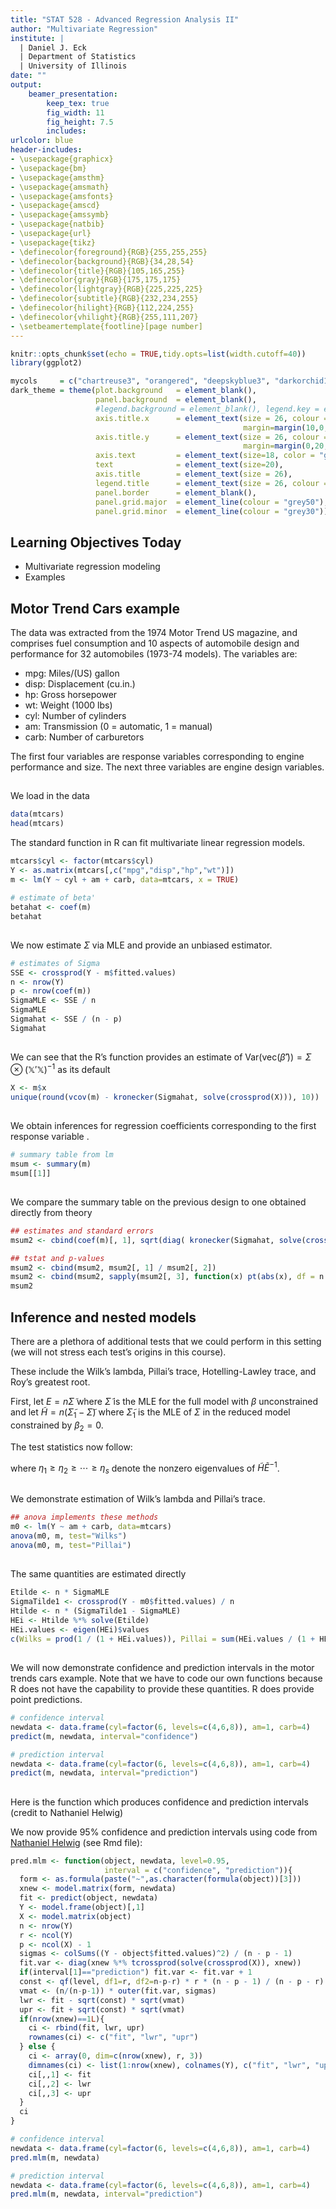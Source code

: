 ```yaml
---
title: "STAT 528 - Advanced Regression Analysis II"
author: "Multivariate Regression"
institute: |
  | Daniel J. Eck
  | Department of Statistics
  | University of Illinois
date: ""
output: 
    beamer_presentation:
        keep_tex: true
        fig_width: 11
        fig_height: 7.5
        includes:
urlcolor: blue
header-includes:
- \usepackage{graphicx}
- \usepackage{bm}
- \usepackage{amsthm}
- \usepackage{amsmath}
- \usepackage{amsfonts}
- \usepackage{amscd}
- \usepackage{amssymb}
- \usepackage{natbib}
- \usepackage{url}
- \usepackage{tikz}
- \definecolor{foreground}{RGB}{255,255,255}
- \definecolor{background}{RGB}{34,28,54}
- \definecolor{title}{RGB}{105,165,255}
- \definecolor{gray}{RGB}{175,175,175}
- \definecolor{lightgray}{RGB}{225,225,225}
- \definecolor{subtitle}{RGB}{232,234,255}
- \definecolor{hilight}{RGB}{112,224,255}
- \definecolor{vhilight}{RGB}{255,111,207}
- \setbeamertemplate{footline}[page number]
---
```


\newcommand{\Var}{\mathrm{Var}}
\newcommand{\Prob}{\mathbb{P}}
\newcommand{\R}{\mathbb{R}}
\newcommand{\E}{\mathrm{E}}
\newcommand{\Y}{\mathbb{Y}}
\newcommand{\X}{\mathbb{X}}



```r
knitr::opts_chunk$set(echo = TRUE,tidy.opts=list(width.cutoff=40))
library(ggplot2)

mycols     = c("chartreuse3", "orangered", "deepskyblue3", "darkorchid1", "yellow")
dark_theme = theme(plot.background   = element_blank(), 
                   panel.background  = element_blank(),
                   #legend.background = element_blank(), legend.key = element_blank(),
                   axis.title.x      = element_text(size = 26, colour = "grey80",
                                                    margin=margin(10,0,0,0)),
                   axis.title.y      = element_text(size = 26, colour = "grey80",
                                                    margin=margin(0,20,0,0)),
                   axis.text         = element_text(size=18, color = "grey80"), 
                   text              = element_text(size=20),
                   axis.title        = element_text(size = 26),
                   legend.title      = element_text(size = 26, colour = "grey80"),
                   panel.border      = element_blank(),
                   panel.grid.major  = element_line(colour = "grey50"), 
                   panel.grid.minor  = element_line(colour = "grey30"))
```


## Learning Objectives Today

- Multivariate regression modeling
- Examples


## Motor Trend Cars example

The data was extracted from the 1974 Motor Trend US magazine, and comprises fuel consumption and 10 aspects of automobile design and performance for 32 automobiles (1973-74 models). The variables are: 

- mpg:	Miles/(US) gallon
- disp:	Displacement (cu.in.)
- hp:	Gross horsepower
- wt:	Weight (1000 lbs)
- cyl:	Number of cylinders
- am:	Transmission (0 = automatic, 1 = manual)
- carb:	Number of carburetors

The first four variables are response variables corresponding to engine performance and size. The next three variables are engine design variables.


## 

We load in the data

\vspace{12pt}
\tiny
```r
data(mtcars)
head(mtcars)
```

\vspace{12pt}
\normalsize
The standard \texttt{lm} function in R can fit multivariate linear regression models.

\vspace{12pt}
\tiny
```r
mtcars$cyl <- factor(mtcars$cyl)
Y <- as.matrix(mtcars[,c("mpg","disp","hp","wt")])
m <- lm(Y ~ cyl + am + carb, data=mtcars, x = TRUE)

# estimate of beta'
betahat <- coef(m)
betahat
```


## 

We now estimate $\Sigma$ via MLE and provide an unbiased estimator.

\vspace{12pt}
\tiny
```r
# estimates of Sigma
SSE <- crossprod(Y - m$fitted.values)
n <- nrow(Y)
p <- nrow(coef(m))
SigmaMLE <- SSE / n
SigmaMLE
Sigmahat <- SSE / (n - p)
Sigmahat
```


## 

We can see that the R's \texttt{vcov} function provides an estimate of $\Var(\text{vec}(\hat\beta')) = \Sigma \otimes (\X'\X)^{-1}$ as its default

\vspace{12pt}
\tiny
```r
X <- m$x
unique(round(vcov(m) - kronecker(Sigmahat, solve(crossprod(X))), 10))
```


## 

We obtain inferences for regression coefficients corresponding to the first response variable \texttt{mpg}.

\vspace{12pt}
\tiny
```r
# summary table from lm
msum <- summary(m)
msum[[1]]
```


##

We compare the summary table on the previous design to one obtained directly from theory

\vspace{12pt}
\tiny
```r
## estimates and standard errors
msum2 <- cbind(coef(m)[, 1], sqrt(diag( kronecker(Sigmahat, solve(crossprod(X))) ))[1:5])

## tstat and p-values
msum2 <- cbind(msum2, msum2[, 1] / msum2[, 2])
msum2 <- cbind(msum2, sapply(msum2[, 3], function(x) pt(abs(x), df = n - p, lower = FALSE)*2 ))
msum2
```


## Inference and nested models 

There are a plethora of additional tests that we could perform in this setting (we will not stress each test's origins in this course). 

These include the Wilk's lambda, Pillai's trace, Hotelling-Lawley trace, and Roy's greatest root.

First, let $E = n\tilde{\Sigma}$ where $\tilde{\Sigma}$ is the MLE for the full model with $\beta$ unconstrained and let $\tilde{H} = n(\tilde{\Sigma}_1 - \tilde{\Sigma})$ where $\tilde{\Sigma}_1$ is the MLE of $\Sigma$ in the reduced model constrained by $\beta_2 = 0$. 

The test statistics now follow:

\begin{itemize}
\item Wilk's lambda = $\prod_{i=1}^s \frac{1}{1+\eta_i} = \frac{|\tilde{E}|}{|\tilde{E} + \tilde{H}|}$
\item Pillai's trace = $\sum_{i=1}^s \frac{\eta_i}{1 + \eta_i} = \text{tr}[\tilde{H}(\tilde{E} + \tilde{H})^{-1}]$
\item Hotelling-Lawley trace = $\sum_{i=1}^s\eta_i = \text{tr}(\tilde{H}\tilde{E}^{-1})$
\item Roy's greatest root = $\frac{\eta_1}{1 + \eta_1}$
\end{itemize}
where $\eta_1 \geq \eta_2 \geq \cdots \geq \eta_s$ denote the nonzero eigenvalues of $\tilde{H}\tilde{E}^{-1}$.



## 

We demonstrate estimation of  Wilk's lambda and Pillai's trace. 

\vspace{12pt}
\tiny
```r
## anova implements these methods
m0 <- lm(Y ~ am + carb, data=mtcars)
anova(m0, m, test="Wilks")
anova(m0, m, test="Pillai")
```


##

The same quantities are estimated directly 

\vspace{12pt}
\tiny
```r
Etilde <- n * SigmaMLE
SigmaTilde1 <- crossprod(Y - m0$fitted.values) / n
Htilde <- n * (SigmaTilde1 - SigmaMLE)
HEi <- Htilde %*% solve(Etilde)
HEi.values <- eigen(HEi)$values
c(Wilks = prod(1 / (1 + HEi.values)), Pillai = sum(HEi.values / (1 + HEi.values)))
```


## 

We will now demonstrate confidence and prediction intervals in the motor trends cars example. Note that we have to code our own functions because R does not have the capability to provide these quantities. R does provide point predictions.

\vspace{12pt}
\tiny
```r
# confidence interval
newdata <- data.frame(cyl=factor(6, levels=c(4,6,8)), am=1, carb=4)
predict(m, newdata, interval="confidence")

# prediction interval
newdata <- data.frame(cyl=factor(6, levels=c(4,6,8)), am=1, carb=4)
predict(m, newdata, interval="prediction")
```



## 

Here is the function which produces confidence and prediction intervals (credit to Nathaniel Helwig)


We now provide 95\% confidence and prediction intervals using code from [Nathaniel Helwig](http://users.stat.umn.edu/~helwig/notes/mvlr-Notes.pdf) (see Rmd file):

```r
pred.mlm <- function(object, newdata, level=0.95,
                     interval = c("confidence", "prediction")){
  form <- as.formula(paste("~",as.character(formula(object))[3]))
  xnew <- model.matrix(form, newdata)
  fit <- predict(object, newdata)
  Y <- model.frame(object)[,1]
  X <- model.matrix(object)
  n <- nrow(Y)
  r <- ncol(Y)
  p <- ncol(X) - 1
  sigmas <- colSums((Y - object$fitted.values)^2) / (n - p - 1)
  fit.var <- diag(xnew %*% tcrossprod(solve(crossprod(X)), xnew))
  if(interval[1]=="prediction") fit.var <- fit.var + 1
  const <- qf(level, df1=r, df2=n-p-r) * r * (n - p - 1) / (n - p - r)
  vmat <- (n/(n-p-1)) * outer(fit.var, sigmas)
  lwr <- fit - sqrt(const) * sqrt(vmat)
  upr <- fit + sqrt(const) * sqrt(vmat)
  if(nrow(xnew)==1L){
    ci <- rbind(fit, lwr, upr)
    rownames(ci) <- c("fit", "lwr", "upr")
  } else {
    ci <- array(0, dim=c(nrow(xnew), r, 3))
    dimnames(ci) <- list(1:nrow(xnew), colnames(Y), c("fit", "lwr", "upr") )
    ci[,,1] <- fit
    ci[,,2] <- lwr
    ci[,,3] <- upr
  }
  ci
}
```

\vspace{12pt}
\tiny
```r
# confidence interval
newdata <- data.frame(cyl=factor(6, levels=c(4,6,8)), am=1, carb=4)
pred.mlm(m, newdata)

# prediction interval
newdata <- data.frame(cyl=factor(6, levels=c(4,6,8)), am=1, carb=4)
pred.mlm(m, newdata, interval="prediction")
```


